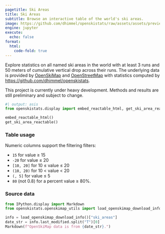 ```yaml
---
pagetitle: Ski Areas
title: Ski Areas
subtitle: Browse an interactive table of the world's ski areas.
image: https://github.com/dhimmel/openskistats/raw/assets/assets/preview-table.png
engine: jupyter
execute:
  echo: false
format:
  html:
    code-fold: true
---
```


Explore statistics on all named ski areas in the world with at least 3 runs and 50 meters of cumulative vertical drop across their runs.
The underlying data is provided by [OpenSkiMap](https://openskimap.org) and [OpenStreetMap](https://www.openstreetmap.org) with statistics computed by <https://github.com/dhimmel/openskistats>.

::: {.callout-warning}
This project is currently under heavy development.
Methods and results are still preliminary and subject to change.
:::

::: {.column-screen-inset}
```python
#| output: asis
from openskistats.display import embed_reactable_html, get_ski_area_reactable

embed_reactable_html()
get_ski_area_reactable()
```
:::

### Table usage

Numeric columns support the filtering filters:

- `15` for value ≥ 15
- `-20` for value ≤ 20
- `[10, 20]` for 10 ≤ value ≤ 20
- `(10, 20)` for 10 < value < 20
- `(, 5]` for value ≤ 5
- `80` (not 0.8) for a percent value ≥ 80%.


### Source data 

```python
from IPython.display import Markdown
from openskistats.openskimap_utils import load_openskimap_download_info

info = load_openskimap_download_info()["ski_areas"]
date_str = info.last_modified.split("T")[0]
Markdown(f"OpenSkiMap data is from {date_str}.")
```
